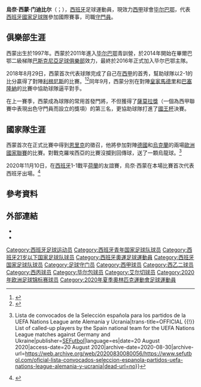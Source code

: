 {{Expand language|1=en|time=2021-03-06T12:06:05+00:00}}
{{noteTA
|G1=football
|G2=laliga
|1=zh-hans:西蒙;zh-hk:施蒙;zh-tw:西蒙;
|2=zh-hans:乌奈;zh-hk:安拿利;zh-tw:烏奈;
}}
{{Infobox football biography
| name = 烏奈·西蒙<br>''Unai Simón''
| image = Unai Simón Mendibil.jpg
| caption =
| fullname = Unai Simón Mendibil
| birth_date = {{birth date and age|1997|6|11|df=y}}
| birth_place = 西班牙[[維多利亞_(西班牙)|維多利亞]]
| height = 1.90 m
| position = [[守門員|守門員]]
| currentclub = [[毕尔巴鄂竞技俱乐部|毕尔巴鄂]]
| clubnumber = 1
| youthyears1 = 
| youthclubs1 = {{le|奥雷拉维多利亚体育俱乐部|CD Aurrerá de Vitoria|奥雷拉维多利亚}}
| youthyears2 = 2011–2014 
| youthclubs2 = [[毕尔巴鄂竞技俱乐部|毕尔巴鄂]]
| years1 = 2014–2016 
| clubs1 = {{tsl|en|CD Basconia||巴斯克尼亞}}
| caps1 = 36 
| goals1 = 0
| years2 = 2016–2018 
| clubs2 = [[畢爾包體育會B隊|畢爾包競技B隊]] 
| caps2 = 58 
| goals2 = 0
| years3 = 2018– 
| clubs3 = [[毕尔巴鄂竞技俱乐部|毕尔巴鄂]]
| caps3 = 112
| goals3 = 0
| nationalyears1 = 2013 
| nationalteam1 = {{le|西班牙16岁以下国家足球队|Spain national under-16 football team|西班牙U16}}
| nationalcaps1 = 1 
| nationalgoals1 = 0
| nationalyears2 = 2015 
| nationalteam2 = {{le|西班牙18岁以下国家足球队|Spain national under-18 football team|西班牙U18}}
| nationalcaps2 = 3 
| nationalgoals2 = 0
| nationalyears3 = 2015–2016 
| nationalteam3 = {{le|西班牙19岁以下国家足球队|Spain national under-19 football team|西班牙U19}}
| nationalcaps3 = 4 
| nationalgoals3 = 0
| nationalyears4 = 2017–2019 
| nationalteam4 = [[西班牙21歲以下國家足球隊|西班牙U21]] 
| nationalcaps4 = 10 
| nationalgoals4 = 0
| nationalyears5 = 2020– 
| nationalteam5 = [[西班牙國家足球隊|西班牙]] 
| nationalcaps5 = 25
| nationalgoals5 = 0
| club-update = 2022年5月22日
| nationalteam-update = 2022年6月12日
}}
 
'''烏奈·西蒙·门迪比尔'''（{{lang-es|Unai Simón Mendibil}}；{{Bd|1997年|6月11日||}}），[[西班牙|西班牙]]足球運動員，現效力[[西甲|西甲]]球會[[毕尔巴鄂竞技俱乐部|毕尔巴鄂]]，代表[[西班牙國家足球隊|西班牙國家足球隊]]參加國際賽事，司職[[守門員|守門員]]。

==俱樂部生涯==
西蒙出生於1997年。西蒙於2011年進入[[毕尔巴鄂竞技俱乐部|毕尔巴鄂]]青訓營，於2014年開始在畢爾巴鄂二級梯隊[[巴斯克尼亞足球俱樂部|巴斯克尼亞足球俱樂部]]效力，最終於2016年正式加入毕尔巴鄂主隊。 

2018年8月29日，西蒙首次代表球隊完成了自己在[[西甲|西甲]]的首秀，幫助球隊以2-1的比分贏得了對陣[[利根尼斯體育會|利根尼斯]]的比賽。<ref>{{cite web|url=https://www.mundodeportivo.com/futbol/athletic-bilbao/20180821/451393160369/athletic-unai-simon-remiro-porteria-san-mames.html|title=Simón debuta con un paradón providencial|trans-title=Simón debuts with a providential save|publisher=[[Mundo_Deportivo|Mundo Deportivo]]|language=es|last1=Zubieta|first1=Jon|date=21 August 2018|access-date=21 August 2018|archive-date=2021-03-30|archive-url=https://web.archive.org/web/20210330190018/https://www.mundodeportivo.com/futbol/athletic-bilbao/20180821/451393160369/athletic-unai-simon-remiro-porteria-san-mames.html|dead-url=no}}</ref><ref>{{cite web|url=http://www.marca.com/en/football/spanish-football/2018/08/21/5b7b3ce422601d0f4f8b4646.html|title=Muniain gives Berizzo his first win as Athletic Club coach|publisher=[[Marca_(newspaper)|Marca]]|last1=García|first1=Óscar|date=21 August 2018|access-date=21 August 2018|archive-date=2021-02-07|archive-url=https://web.archive.org/web/20210207021911/https://www.marca.com/en/football/spanish-football/2018/08/21/5b7b3ce422601d0f4f8b4646.html|dead-url=no}}</ref>同年9月，西蒙分別在對陣[[皇家馬德里|皇家馬德里]]和[[巴塞隆納足球俱樂部|巴塞隆納]]的比賽中協助球隊逼平對手。

在上一賽季，西蒙成為球隊的常用首發門將，不但獲得了[[薩莫拉獎|薩莫拉獎]]（一個為西甲聯賽中表現出色守門員而設立的獎項）的第三名，更協助球隊打進了[[國王杯|國王杯]]決賽。

==國家隊生涯==
西蒙首次在正式比賽中得到[[路易斯·恩里克|恩里克]]的徵召，他將參加對陣[[德國國家足球隊|德國]]和[[烏克蘭國家足球隊|烏克蘭]]的兩場[[歐洲國家聯賽|歐洲國家聯賽]]的比賽。對戰克羅埃西亞的比賽沒攔到回傳球，送了一顆烏龍球。<ref>{{cite web|url=https://www.sefutbol.com/oficial-lista-convocados-seleccion-espanola-partidos-uefa-nations-league-alemania-y-ucrania|title=OFICIAL {{!}} Lista de convocados de la Selección española para los partidos de la UEFA Nations League ante Alemania y Ucrania|trans-title=OFFICIAL {{!}} List of called-up players by the Spain national team for the UEFA Nations League matches against Germany and Ukraine|publisher=[[Royal_Spanish_Football_Federation|SEFutbol]]|language=es|date=20 August 2020|access-date=20 August 2020|archive-date=2020-08-30|archive-url=https://web.archive.org/web/20200830080056/https://www.sefutbol.com/oficial-lista-convocados-seleccion-espanola-partidos-uefa-nations-league-alemania-y-ucrania|dead-url=no}}</ref>

2020年11月10日，在[[西班牙國家足球隊|西班牙]]1-1戰平[[荷蘭國家足球隊|荷蘭]]的友誼賽，烏奈·西蒙在本場比賽首次代表西班牙出場。<ref>{{cite web|url=https://athletic.elcorreo.com/unai-simon-debuta-seleccion-20201111195911-nt.html|title=Luis Enrique echa un capote a Simón|trans-title=Luis Enrique throws a cape on Simón|publisher=El Correo|language=es|date=12 November 2020|access-date=12 November 2020|archive-date=2020-11-12|archive-url=https://web.archive.org/web/20201112035554/https://athletic.elcorreo.com/unai-simon-debuta-seleccion-20201111195911-nt.html|dead-url=no}}</ref>

==參考資料==
{{reflist}}

==外部連結==
*{{BDFutbol|22117}}
*{{Soccerway|unai-simon-mendibil/372587}}

{{毕尔包体育会球员名单}}
{{2020年欧洲足球锦标赛西班牙参赛名单}}
{{2020年奧運會男子足球西班牙參賽名單}}

{{DEFAULTSORT:Simon, Unai}}
[[Category:西班牙足球运动员|Category:西班牙足球运动员]]
[[Category:西班牙青年国家足球队球员|Category:西班牙青年国家足球队球员]]
[[Category:西班牙21岁以下国家足球队球员|Category:西班牙21岁以下国家足球队球员]]
[[Category:西班牙奧運足球運動員|Category:西班牙奧運足球運動員]]
[[Category:西班牙国家足球队球员|Category:西班牙国家足球队球员]]
[[Category:足球守门员|Category:足球守门员]]
[[Category:西甲球员|Category:西甲球员]]
[[Category:西乙二球员|Category:西乙二球员]]
[[Category:西丙球员|Category:西丙球员]]
[[Category:毕尔包球员|Category:毕尔包球员]]
[[Category:艾尔切球员|Category:艾尔切球员]]
[[Category:2020年欧洲足球锦标赛球员|Category:2020年欧洲足球锦标赛球员]]
[[Category:2020年夏季奧林匹克運動會足球運動員|Category:2020年夏季奧林匹克運動會足球運動員]]